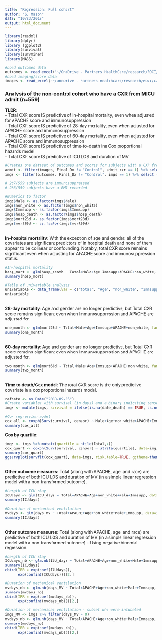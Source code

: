 ```yaml
---
title: "Regression: Full cohort"
author: "S. Mason"
date: "10/23/2018"
output: html_document
---
```


```r
library(readxl)
library(dplyr)
library (ggplot2)
library(survival)
library(survminer)
library(MASS)
```
```r
#Load outcomes data
outcomes <- read_excel("~/OneDrive - Partners HealthCare/research/ROCI/CXR/data/ROCI_101918.xlsx", sheet = "Outcomes", col_types = c("numeric", "skip", "numeric", "numeric", "numeric", "numeric", "text", "numeric", "numeric", "numeric", "numeric", "numeric", "date", "date", "numeric", "numeric", "date", "date",  "numeric", "date", "date", "numeric", "text", "numeric", "text", "numeric", "numeric", "date", "numeric", "numeric", "text", "numeric", "text", "text"))
#Load imaging/score data
images <- read_excel("~/OneDrive - Partners HealthCare/research/ROCI/CXR/data/ROCI_101918.xlsx", sheet = "Imaging", col_types = c("numeric", "text", "date", "numeric", "date", "numeric", "numeric", "numeric", "date", "text", "numeric", "numeric", "numeric", "numeric", "numeric", "numeric", "skip"))
```

<h3>Analysis of the non-control cohort who have a CXR from MICU admit (n=559)</h3>
**TLDR**:
<br> - Total CXR score IS predictive of in-hospital mortality, even when adjusted for APACHE score and immunosuppression
<br> - Total CXR score IS predictive of 28-day mortality, even when adjusted for APACHE score and immunosuppression
<br> - Total CXR score IS predictive of 60-day mortality, even when adjusted for APACHE score and immunosuppression
<br> - Total CXR score IS predictive of time-to-death ina Cox proportional hazards model
<br> - Total CXR score IS predictive of ICU LOS and duration of MV
<br>
```r
#Creates one dataset of outcomes and scores for subjects with a CXR from MICU admit
admit <- filter(images, Final_Dx != "Control", admit_cxr == 1) %>% select(Subject_ID, cxr_date, Quad1, Quad2, Quad3, Quad4, Total)
imgs <- filter(outcomes, Final_Dx != "Control", imgs == 1) %>% select (Subject_ID, Male, Age, BMI, non_white, Immsupp, APACHE, SOFA, days_MV, ICU_admit, ICU_days, Hosp_admit, Hosp_days, Final_Dx, DC_coded, hosp_death, date_death, mort28d, mort60d) %>% merge(admit, by="Subject_ID")

# 207/559 subjects are immunosuppressed
# 286/559 subjects have a BMI recorded
```
```r
#Numerics to factor
imgs$Male <- as.factor(imgs$Male)
imgs$non_white <- as.factor(imgs$non_white)
imgs$Immsupp <- as.factor(imgs$Immsupp)
imgs$hosp_death <- as.factor(imgs$hosp_death)
imgs$mort28d <- as.factor(imgs$mort28d)
imgs$mort60d <- as.factor(imgs$mort60d)
```

<br>**In-hospital mortality**: With the exception of age and gender, all of the covariates are significant predictors of in hospital death and none of them appear to be colinear or confounding. Notably, total CXR score remains significant even when adjusting for APACHE score and immunosuppression status. 
```r
#In-hospital mortality
hosp_mort <- glm(hosp_death ~ Total+Male+Age+Immsupp+APACHE+non_white, family=binomial(link='logit'), data=imgs)
summary(hosp_mort)

#Table of univariable analysis
univariable <- data_frame(var = c("total", "Age", "non_white", "immsupp", "APACHEII", "Male"), beta_tot = c(.1221, .12199, .11805, .10926, .11156, .12221), std_err_tot = c(.0234, .0234, .02378, .02454, .02448, .0234), pval_tot = c("<<.01", "<<.01", "<<.01", "<<.01", "<<.01", "<<.01"), AIC = c(614.3, 616.28, 602.97, 569.72, 583.11, 616.3), pval_var = c(NA, .907, .0008, "<<.01", "<<.01", .977), comment = c("predictor", "not sig", "predictor", "predictor", "predictor", "not sig"))
univariable
```
<br>**28-day mortality**: Age and gender are no longer predictive, but Total CXR score remains significant even when Immunosuppression and APACHE are adjusted for. 

```r
one_month <- glm(mort28d ~ Total+Male+Age+Immsupp+APACHE+non_white, family=binomial(link='logit'), data=imgs)
summary(one_month)
```
<br>**60-day mortality**: Age and gender are no longer predictive, but Total CXR score remains significant even when Immunosuppression and APACHE are adjusted for. 

```r
two_month <- glm(mort60d ~ Total+Male+Age+Immsupp+APACHE+non_white, family=binomial(link='logit'), data=imgs)
summary(two_month)
```
<br>**Time to death/Cox model**:  The total CXR score is the only predictive covariate in a cox proportional hazards model. 
```r
refdate <- as.Date("2018-09-15")
#Create variables with survival (in days) and a binary indicating censored status
imgs <- mutate(imgs, survival = ifelse(is.na(date_death) == TRUE, as.numeric(difftime(refdate, ICU_admit, units='days')), as.numeric(difftime(date_death, ICU_admit, units='days')))) %>% mutate(censor = ifelse(is.na(date_death) == TRUE, 1, 0))

#Cox regression model
cox_all <- coxph(Surv(survival, censor) ~ Male+Age+non_white+APACHE+Immsupp+Total, data=imgs)
summary(cox_all)
```
**Cox by quartile**: 
```r
imgs <- imgs %>% mutate(quartile = ntile(Total,4))
cox_quart <- coxph(Surv(survival, censor) ~ strata(quartile), data=imgs)
summary(cox_quart)
ggsurvplot(survfit(cox_quart), data=imgs, risk.table=TRUE, ggtheme=theme_minimal())
```
<br>**Other outcome measures**: Total (along with APACHE, age, and race) are predictive of both ICU LOS and duration of MV (in a simple linear regression model with a non-transformed outcome).
```r
#Length of ICU stay
ICUdays <- glm(ICU_days ~ Total+APACHE+Age+non_white+Male+Immsupp, data=imgs)
summary(ICUdays)

#Duration of mechanical ventilation
mvdays <- glm(days_MV ~ Total+APACHE+Age+non_white+Male+Immsupp, data=imgs)
summary(ICUdays)
```

<br>**Other outcome measures**: Total (along with APACHE, age, and race) are predictive of both ICU LOS and duration of MV (in a simple linear regression model with a non-transformed outcome) - Using negative binomial regression.
```r
#Length of ICU stay
ICUdays_nb <- glm.nb(ICU_days ~ Total+APACHE+Age+non_white+Male+Immsupp, data=imgs)
summary(ICUdays)
cbind(IRR = exp(coef(ICUdays)), 
      exp(confint(ICUdays)))[2,]

#Duration of mechanical ventilation
mvdays_nb <- glm.nb(days_MV ~ Total+APACHE+Age+non_white+Male+Immsupp, data=imgs)
summary(mvdays_nb)
cbind(IRR = exp(coef(mvdays_nb)), 
      exp(confint(mvdays_nb)))[2,]

#Duration of mechanical ventilation - subset who were intubated
imgs_MV <- imgs %>% filter(days_MV > 0)
mvdays_nb <- glm.nb(days_MV ~ Total+APACHE+Age+non_white+Male+Immsupp, data=imgs_MV)
summary(mvdays_nb)
cbind(IRR = exp(coef(mvdays_nb)), 
      exp(confint(mvdays_nb)))[2,]
```
